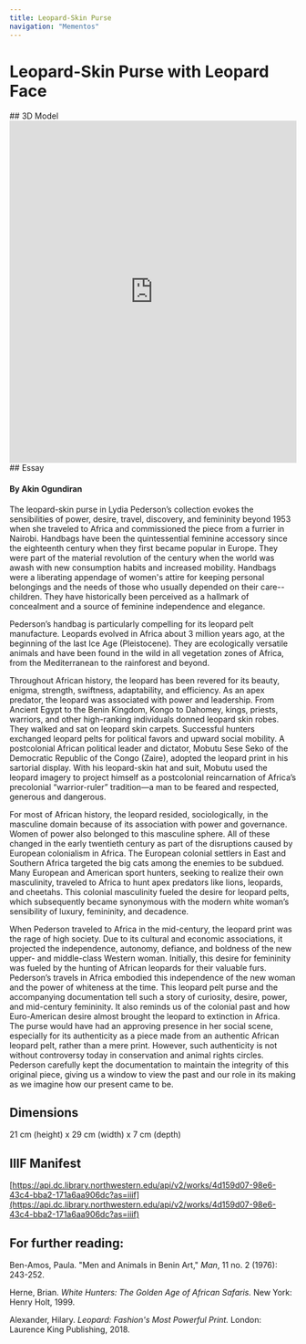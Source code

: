 ```yaml
---
title: Leopard-Skin Purse
navigation: "Mementos"
---
```

# Leopard-Skin Purse with Leopard Face
<Viewer options = "showTitle: false" iiifContent="https://api.dc.library.northwestern.edu/api/v2/works/4d159d07-98e6-43c4-bba2-171a6aa906dc?as=iiif" />
## 3D Model
<iframe title="Leopard-face purse | Pederson [DRAFT]" frameborder="0" allowfullscreen mozallowfullscreen="true" webkitallowfullscreen="true" allow="autoplay; fullscreen; xr-spatial-tracking" xr-spatial-tracking execution-while-out-of-viewport execution-while-not-rendered web-share src="https://sketchfab.com/models/6b54d8e7809945b39ea54686ae86a537/embed" width ="100%" height="600"> </iframe> 
## Essay
<h4>By Akin Ogundiran </h4>
The leopard-skin purse in Lydia Pederson’s collection evokes the sensibilities of power, desire, travel, discovery, and femininity beyond 1953 when she traveled to Africa and commissioned the piece from a furrier in Nairobi. Handbags have been the quintessential feminine accessory since the eighteenth century when they first became popular in Europe. They were part of the material revolution of the century when the world was awash with new consumption habits and increased mobility. Handbags were a liberating appendage of women's attire for keeping personal belongings and the needs of those who usually depended on their care--children. They have historically been perceived as a hallmark of concealment and a source of feminine independence and elegance. 

Pederson’s handbag is particularly compelling for its leopard pelt manufacture. Leopards evolved in Africa about 3 million years ago, at the beginning of the last Ice Age (Pleistocene). They are ecologically versatile animals and have been found in the wild in all vegetation zones of Africa, from the Mediterranean to the rainforest and beyond.   

Throughout African history, the leopard has been revered for its beauty, enigma, strength, swiftness, adaptability, and efficiency. As an apex predator, the leopard was associated with power and leadership. From Ancient Egypt to the Benin Kingdom, Kongo to Dahomey, kings, priests, warriors, and other high-ranking individuals donned leopard skin robes. They walked and sat on leopard skin carpets. Successful hunters exchanged leopard pelts for political favors and upward social mobility. A postcolonial African political leader and dictator, Mobutu Sese Seko of the Democratic Republic of the Congo (Zaire), adopted the leopard print in his sartorial display. With his leopard-skin hat and suit, Mobutu used the leopard imagery to project himself as a postcolonial reincarnation of Africa’s precolonial “warrior-ruler” tradition—a man to be feared and respected, generous and dangerous.

For most of African history, the leopard resided, sociologically, in the masculine domain because of its association with power and governance. Women of power also belonged to this masculine sphere. All of these changed in the early twentieth century as part of the disruptions caused by European colonialism in Africa. The European colonial settlers in East and Southern Africa targeted the big cats among the enemies to be subdued. Many European and American sport hunters, seeking to realize their own masculinity, traveled to Africa to hunt apex predators like lions, leopards, and cheetahs. This colonial masculinity fueled the desire for leopard pelts, which subsequently became synonymous with the modern white woman’s sensibility of luxury, femininity, and decadence. 

When Pederson traveled to Africa in the mid-century, the leopard print was the rage of high society. Due to its cultural and economic associations,  it projected the independence, autonomy, defiance, and boldness of the new upper- and middle-class Western woman. Initially, this desire for femininity was fueled by the hunting of African leopards for their valuable furs. Pederson’s travels in Africa embodied this independence of the new woman and the power of whiteness at the time. This leopard pelt purse and the accompanying documentation tell such a story of curiosity, desire, power, and mid-century femininity. It also reminds us of the colonial past and how Euro-American desire almost brought the leopard to extinction in Africa. The purse would have had an approving presence in her social scene, especially for its authenticity as a piece made from an authentic African leopard pelt, rather than a mere print. However, such authenticity is not without controversy today in conservation and animal rights circles. Pederson carefully kept the documentation to maintain the integrity of this original piece, giving us a window to view the past and our role in its making as we imagine how our present came to be.

## Dimensions
21 cm (height) x 29 cm (width) x 7 cm (depth)

## IIIF Manifest
[https://api.dc.library.northwestern.edu/api/v2/works/4d159d07-98e6-43c4-bba2-171a6aa906dc?as=iiif](https://api.dc.library.northwestern.edu/api/v2/works/4d159d07-98e6-43c4-bba2-171a6aa906dc?as=iiif)

## For further reading:
Ben-Amos, Paula. "Men and Animals in Benin Art," *Man*, 11 no. 2 (1976): 243-252.

Herne, Brian. <i>White Hunters: The Golden Age of African Safaris.</i> New York: Henry Holt, 1999. 

Alexander, Hilary. <i>Leopard: Fashion's Most Powerful Print.</i> London: Laurence King Publishing, 2018.
